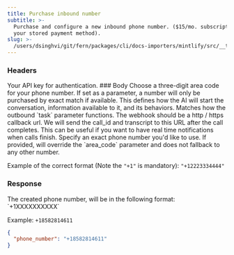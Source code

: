 ```yaml
---
title: Purchase inbound number
subtitle: >-
  Purchase and configure a new inbound phone number. ($15/mo. subscription using
  your stored payment method).
slug: >-
  /users/dsinghvi/git/fern/packages/cli/docs-importers/mintlify/src/__test__/fixtures/bland/api-reference/endpoint/purchase
---
```



### Headers

<ParamField header="authorization" type="string" required>
  Your API key for authentication.
</ParamField>
### Body

<ParamField body="area_code" default="415" type="string">
  Choose a three-digit area code for your phone number. If set as a parameter, a number will only be purchased by exact
  match if available.
</ParamField>

<ParamField body="prompt" type="string">
  This defines how the AI will start the conversation, information available to it, and its behaviors. Matches how the
  outbound `task` parameter functions.
</ParamField>

<ParamField body="webhook" type="string">
  The webhook should be a http / https callback url. We will send the call_id and transcript to this URL after the call
  completes. This can be useful if you want to have real time notifications when calls finish.
</ParamField>

<ParamField body="phone_number" type="string">
  Specify an exact phone number you'd like to use. If provided, will override the `area_code` parameter and does not fallback to any other number.

Example of the correct format (Note the `"+1"` is mandatory): `"+12223334444"`

</ParamField>

### Response

<ResponseField name="phone_number" type="string">
  The created phone number, will be in the following format: `+1XXXXXXXXXX`

Example: `+18582814611`

</ResponseField>

<ResponseExample>

```json Response
{
  "phone_number": "+18582814611"
}
```

</ResponseExample>
